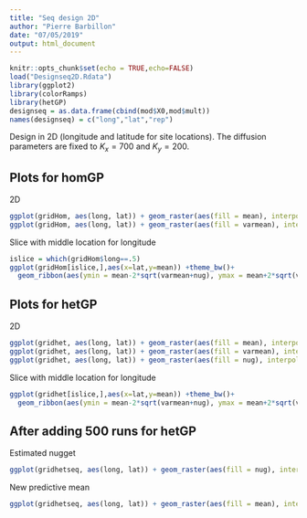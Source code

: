 ```yaml
---
title: "Seq design 2D"
author: "Pierre Barbillon"
date: "07/05/2019"
output: html_document
---
```


```r
knitr::opts_chunk$set(echo = TRUE,echo=FALSE)
load("Designseq2D.Rdata")
library(ggplot2)
library(colorRamps)
library(hetGP)
designseq = as.data.frame(cbind(mod$X0,mod$mult))
names(designseq) = c("long","lat","rep")
```




Design in 2D (longitude and latitude for site locations). The diffusion parameters are fixed to $K_x=700$ and $K_y=200$.


## Plots for homGP

2D
```r
ggplot(gridHom, aes(long, lat)) + geom_raster(aes(fill = mean), interpolate = TRUE) + scale_fill_gradientn(colours=matlab.like(10),limits=c(min(gridHom$mean,gridhet$mean),max(gridHom$mean,gridhet$mean)))
ggplot(gridHom, aes(long, lat)) + geom_raster(aes(fill = varmean), interpolate = TRUE)+ scale_fill_gradientn(colours=matlab.like(10),limits=c(min(gridHom$varmean,gridhet$varmean),max(gridHom$varmean,gridhet$varmean)))
```

Slice with middle location for longitude

```r
islice = which(gridHom$long==.5)
ggplot(gridHom[islice,],aes(x=lat,y=mean)) +theme_bw()+
  geom_ribbon(aes(ymin = mean-2*sqrt(varmean+nug), ymax = mean+2*sqrt(varmean+nug),fill="prediction"))+geom_ribbon(aes(ymin = mean-2*sqrt(varmean), ymax = mean+2*sqrt(varmean),fill="confidence"))+scale_fill_manual("",values=c("steelblue","lightpink"))+geom_line(aes(x=lat,y=mean,colour="mean"))+scale_colour_manual("",values="black")
```



## Plots for hetGP

2D
```r
ggplot(gridhet, aes(long, lat)) + geom_raster(aes(fill = mean), interpolate = TRUE) +scale_fill_gradientn(colours=matlab.like(10),limits=c(min(gridHom$mean,gridhet$mean),max(gridHom$mean,gridhet$mean)))
ggplot(gridhet, aes(long, lat)) + geom_raster(aes(fill = varmean), interpolate = TRUE) + scale_fill_gradientn(colours=matlab.like(10),limits=c(min(gridHom$varmean,gridhet$varmean),max(gridHom$varmean,gridhet$varmean)))
ggplot(gridhet, aes(long, lat)) + geom_raster(aes(fill = nug), interpolate = TRUE) +scale_fill_gradientn(colours=matlab.like(10))
```


Slice with middle location for longitude

```r
ggplot(gridhet[islice,],aes(x=lat,y=mean)) +theme_bw()+
  geom_ribbon(aes(ymin = mean-2*sqrt(varmean+nug), ymax = mean+2*sqrt(varmean+nug),fill="prediction"))+geom_ribbon(aes(ymin = mean-2*sqrt(varmean), ymax = mean+2*sqrt(varmean),fill="confidence"))+scale_fill_manual("",values=c("steelblue","lightpink"))+geom_line(aes(x=lat,y=mean,colour="mean"))+scale_colour_manual("",values="black")
```


## After adding 500 runs for hetGP

Estimated nugget
```r
ggplot(gridhetseq, aes(long, lat)) + geom_raster(aes(fill = nug), interpolate = TRUE) + scale_fill_gradientn(colours=matlab.like(10))+geom_point(data=designseq,aes(x=long,y=lat,colour=rep))+scale_color_gradient(low="grey", high="black")
```

New predictive mean

```r
ggplot(gridhetseq, aes(long, lat)) + geom_raster(aes(fill = mean), interpolate = TRUE) + scale_fill_gradientn(colours=matlab.like(10))+geom_point(data=designseq,aes(x=long,y=lat,colour=rep))+scale_color_gradient(low="grey", high="black")
```


